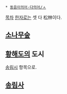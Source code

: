  * [[동음이의어·다의어/ㅅ]]

[[목차]]
[[한자]]로는 셋 다 松林이다.

== [[소나무]][[숲]] ==

== [[황해도]]의 도시 ==
[[송림시]] 항목으로.

== [[송림사]] ==
